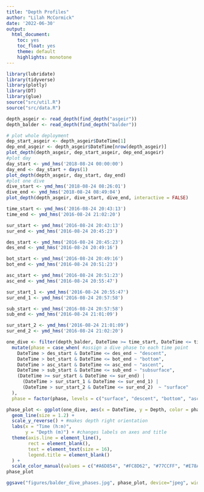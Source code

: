 ```yaml
---
title: "Depth Profiles"
author: "Lilah McCormick"
date: '2022-06-30'
output: 
  html_document:
    toc: yes
    toc_float: yes 
    theme: default 
    highlights: monotone
---
```

```r
library(lubridate)
library(tidyverse)
library(plotly)
library(DT)
library(glue)
source("src/util.R")
source("src/data.R")
```

```r
depth_asgeir <- read_depth(find_depth("asgeir"))
depth_balder <- read_depth(find_depth("balder"))
```

```r
# plot whole deployment 
dep_start_asgeir <- depth_asgeir$DateTime[1]
dep_end_asgeir <- depth_asgeir$DateTime[nrow(depth_asgeir)]
plot_depth(depth_asgeir, dep_start_asgeir, dep_end_asgeir)
#plot day
day_start <- ymd_hms('2018-08-24 00:00:00')
day_end <- day_start + days(1)
plot_depth(depth_asgeir, day_start, day_end)
#plot one dive 
dive_start <- ymd_hms('2018-08-24 08:26:01')
dive_end <- ymd_hms('2018-08-24 08:49:04')
plot_depth(depth_asgeir, dive_start, dive_end, interactive = FALSE)
```

```r
time_start <- ymd_hms('2016-08-24 20:43:13')
time_end <- ymd_hms('2016-08-24 21:02:20')

sur_start <- ymd_hms('2016-08-24 20:43:13')
sur_end <- ymd_hms('2016-08-24 20:45:23')

des_start <- ymd_hms('2016-08-24 20:45:23')
des_end <- ymd_hms('2016-08-24 20:49:16')

bot_start <- ymd_hms('2016-08-24 20:49:16')
bot_end <- ymd_hms('2016-08-24 20:51:23')

asc_start <- ymd_hms('2016-08-24 20:51:23')
asc_end <- ymd_hms('2016-08-24 20:55:47')

sur_start_1 <- ymd_hms('2016-08-24 20:55:47')
sur_end_1 <- ymd_hms('2016-08-24 20:57:58')

sub_start <- ymd_hms('2016-08-24 20:57:58')
sub_end <- ymd_hms('2016-08-24 21:01:09')

sur_start_2 <- ymd_hms('2016-08-24 21:01:09')
sur_end_2 <- ymd_hms('2016-08-24 21:02:20')

one_dive <- filter(depth_balder, DateTime >= time_start, DateTime <= time_end) %>% 
  mutate(phase = case_when( #assign a dive phase to each time point 
    DateTime > des_start & DateTime <= des_end ~ "descent",
    DateTime > bot_start & DateTime <= bot_end ~ "bottom", 
    DateTime > asc_start & DateTime <= asc_end ~ "ascent",
    DateTime > sub_start & DateTime <= sub_end ~ "subsurface",
    (DateTime >= sur_start & DateTime <= sur_end) |
      (DateTime > sur_start_1 & DateTime <= sur_end_1) |
      (DateTime > sur_start_2 & DateTime <= sur_end_2)  ~ "surface"
  ), 
  phase = factor(phase, levels = c("surface", "descent", "bottom", "ascent", "subsurface"))) #reorder the dive phases in the plot legend 

phase_plot <- ggplot(one_dive, aes(x = DateTime, y = Depth, color = phase, group = 1)) +
  geom_line(size = 1.2) +
  scale_y_reverse() + #makes depth right orientation 
  labs(x = "Time (h:m)",
       y = "Depth (m)") + #changes labels on axes and title 
  theme(axis.line = element_line(), 
        rect = element_blank(),
        text = element_text(size = 16),
        legend.title = element_blank()
  ) + 
  scale_color_manual(values = c("#A6D854", "#FC8D62", "#77CCFF", "#E78AC3", "#8DA0CB")) #FIXME colorblind friendly palette.  
phase_plot

ggsave("figures/balder_dive_phases.jpg", phase_plot, device="jpeg", width = 10, height = 7)
```

